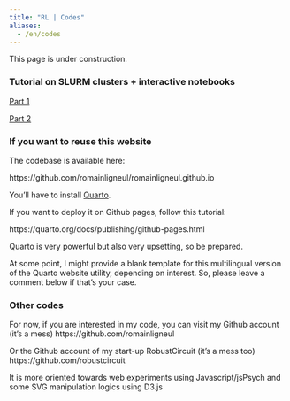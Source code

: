 ```yaml
---
title: "RL | Codes"
aliases:
  - /en/codes
---
```


::: {.callout-warning}
This page is under construction.
:::

### Tutorial on SLURM clusters + interactive notebooks

[Part 1](codes_tutos/Tutorial_Cluster_Part1)

[Part 2](codes_tutos/Tutorial_Cluster_Part2)


### If you want to reuse this website

The codebase is available here:

https://github.com/romainligneul/romainligneul.github.io

You'll have to install [Quarto](https://quarto.org/).

If you want to deploy it on Github pages, follow this tutorial:

https://quarto.org/docs/publishing/github-pages.html

Quarto is very powerful but also very upsetting, so be prepared.

At some point, I might provide a blank template for this multilingual version of the Quarto website utility, depending on interest. So, please leave a comment below if that's your case.

### Other codes

For now, if you are interested in my code, you can visit my Github account (it's a mess)
https://github.com/romainligneul

Or the Github account of my start-up RobustCircuit (it's a mess too)
https://github.com/robustcircuit

It is more oriented towards web experiments using Javascript/jsPsych and some SVG manipulation logics using D3.js


<script src="https://giscus.app/client.js"
        data-repo="romainligneul/giscus-comments"
        data-repo-id="R_kgDOMSMTIw"
        data-category="Comments OtherFR"
        data-category-id="DIC_kwDOMSMTI84Cgltq"
        data-mapping="pathname"
        data-strict="0"
        data-reactions-enabled="1"
        data-emit-metadata="0"
        data-input-position="top"
        data-theme="preferred_color_scheme"
        data-lang="en"
        crossorigin="anonymous"
        async>
</script>
